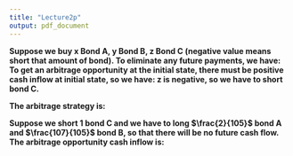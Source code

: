```yaml
---
title: "Lecture2p"
output: pdf_document
---
```



**Suppose we buy x Bond A, y Bond B, z Bond C (negative value means short that amount of bond). To eliminate any future payments, we have: **
\begin{align*}
100x + 5y + 7z &= 0\\
105y + 107z &= 0\\
x &= -\frac{2}{105}z\\
y &= -\frac{107}{105}z\\
\end{align*}
**To get an arbitrage opportunity at the initial state, there must be positive cash inflow at initial state, so we have: **
\begin{align*}
-95.238x - 98.438y - 103.37z &> 0\\
-95.238 \times (-\frac{2}{105})z - 98.438 \times (-\frac{107}{105})z - 103.37z &> 0\\
-1.243z &> 0\\
z &< 0\\
\end{align*}
**z is negative, so we have to short bond C.**

**The arbitrage strategy is: **

**Suppose we short 1 bond C and we have to long $\frac{2}{105}$ bond A and $\frac{107}{105}$ bond B, so that there will be no future cash flow. The arbitrage opportunity cash inflow is:**
\begin{align*}
\qquad&-95.238 \times \frac{2}{105} - 98.438 \times \frac{107}{105} + 103.37 \times 1\\
&= 1.2429
\end{align*}
